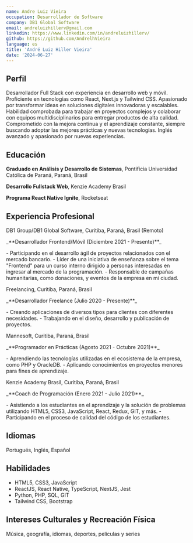 ```yaml
---
name: Andre Luiz Vieira
occupation: Desarrollador de Software
company: DB1 Global Software
email: andreluizhillerv@gmail.com
linkedin: https://www.linkedin.com/in/andreluizhillerv/
github: https://github.com/AndrelhVieira
language: es
title: 'André Luiz Hiller Vieira'
date: '2024-06-27'
---
```


## Perfil
Desarrollador Full Stack con experiencia en desarrollo web y móvil. Proficiente en tecnologías como React, Next.js y Tailwind CSS. Apasionado por transformar ideas en soluciones digitales innovadoras y escalables. Habilidad comprobada para trabajar en proyectos complejos y colaborar con equipos multidisciplinarios para entregar productos de alta calidad. Comprometido con la mejora continua y el aprendizaje constante, siempre buscando adoptar las mejores prácticas y nuevas tecnologías. Inglés avanzado y apasionado por nuevas experiencias.

## Educación
**Graduado en Análisis y Desarrollo de Sistemas**, Pontificia Universidad Católica de Paraná, Paraná, Brasil

**Desarrollo Fullstack Web**, Kenzie Academy Brasil

**Programa React Native Ignite**, Rocketseat

## Experiencia Profesional
<p className="mb-0 mt-3">DB1 Group/DB1 Global Software, Curitiba, Paraná, Brasil (Remoto)</p>
<p className="my-0">_**Desarrollador Frontend/Móvil (Diciembre 2021 - Presente)**_</p>
- Participando en el desarrollo ágil de proyectos relacionados con el mercado bancario.
- Líder de una iniciativa de enseñanza sobre el tema "Frontend" para un curso interno dirigido a personas interesadas en ingresar al mercado de la programación.
- Responsable de campañas humanitarias, como donaciones, y eventos de la empresa en mi ciudad.

<div className="py-2 block" />

<p className="my-0">Freelancing, Curitiba, Paraná, Brasil</p>
<p className="my-0">_**Desarrollador Freelance (Julio 2020 - Presente)**_</p>
- Creando aplicaciones de diversos tipos para clientes con diferentes necesidades.
- Trabajando en el diseño, desarrollo y publicación de proyectos.

<div className="py-2 block" />

<p className="my-0">Mannesoft, Curitiba, Paraná, Brasil</p>
<p className="my-0">_**Programador en Prácticas (Agosto 2021 - Octubre 2021)**_</p>
- Aprendiendo las tecnologías utilizadas en el ecosistema de la empresa, como PHP y OracleDB. 
- Aplicando conocimientos en proyectos menores para fines de aprendizaje.

<div className="py-2 block" />

<p className="my-0">Kenzie Academy Brasil, Curitiba, Paraná, Brasil</p>
<p className="my-0">_**Coach de Programación (Enero 2021 - Julio 2021)**_</p>
- Asistiendo a los estudiantes en el aprendizaje y la solución de problemas utilizando HTML5, CSS3, JavaScript, React, Redux, GIT, y más.
- Participando en el proceso de calidad del código de los estudiantes.

## Idiomas
Portugués, Inglés, Español

## Habilidades
- HTML5, CSS3, JavaScript
- ReactJS, React Native, TypeScript, NextJS, Jest
- Python, PHP, SQL, GIT
- Tailwind CSS, Bootstrap 

## Intereses Culturales y Recreación Física
Música, geografía, idiomas, deportes, películas y series